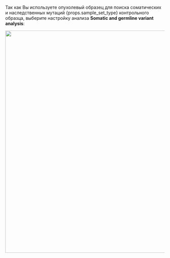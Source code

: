 <span>Так как Вы используете опухолевый образец для поиска соматических и наследственных мутаций
{props.sample_set_type} контрольного образца, выберите настройку
анализа <b>Somatic and germline variant analysis</b>:</span>

<p align="center">
<img src={require('/img/version_1.02/TN_preset.png').default} width="700"/>
</p>